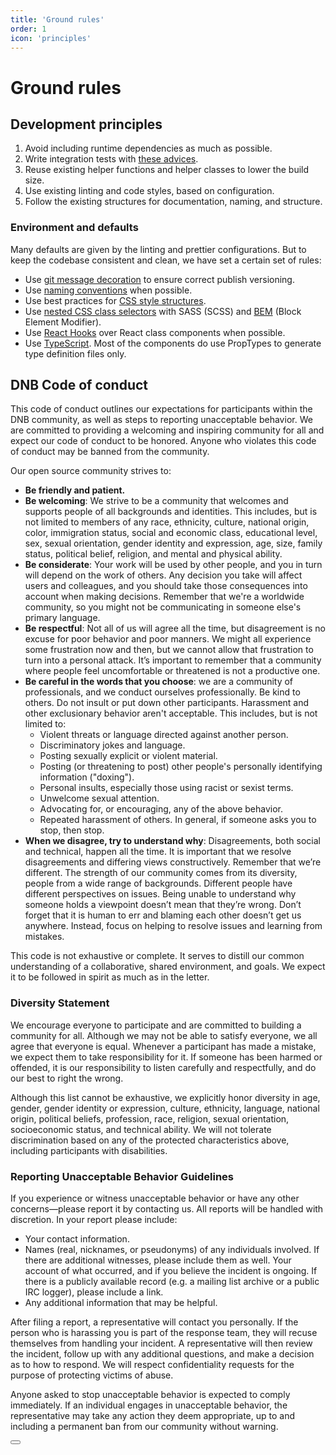 ```yaml
---
title: 'Ground rules'
order: 1
icon: 'principles'
---
```



# Ground rules

## Development principles

1. Avoid including runtime dependencies as much as possible.
1. Write integration tests with [these advices](/uilib/usage/best-practices/for-testing#integration-tests).
1. Reuse existing helper functions and helper classes to lower the build size.
1. Use existing linting and code styles, based on configuration.
1. Follow the existing structures for documentation, naming, and structure.

### Environment and defaults

Many defaults are given by the linting and prettier configurations. But to keep the codebase consistent and clean, we have set a certain set of rules:

- Use [git message decoration](/contribute/style-guides/git) to ensure correct publish versioning.
- Use [naming conventions](/contribute/style-guides/naming) when possible.
- Use best practices for [CSS style structures](/uilib/usage/best-practices/for-styling#structure).
- Use [nested CSS class selectors](https://medium.com/@andrew_barnes/bem-and-sass-a-perfect-match-5e48d9bc3894) with SASS (SCSS) and [BEM](http://getbem.com/naming/) (Block Element Modifier).
- Use [React Hooks](https://react.dev/reference/react/hooks) over React class components when possible.
- Use [TypeScript](https://www.typescriptlang.org). Most of the components do use PropTypes to generate type definition files only.

## DNB Code of conduct

This code of conduct outlines our expectations for participants within the DNB community, as well as steps to reporting unacceptable behavior. We are committed to providing a welcoming and inspiring community for all and expect our code of conduct to be honored. Anyone who violates this code of conduct may be banned from the community.

Our open source community strives to:

- **Be friendly and patient.**
- **Be welcoming**: We strive to be a community that welcomes and supports people of all backgrounds and identities. This includes, but is not limited to members of any race, ethnicity, culture, national origin, color, immigration status, social and economic class, educational level, sex, sexual orientation, gender identity and expression, age, size, family status, political belief, religion, and mental and physical ability.
- **Be considerate**: Your work will be used by other people, and you in turn will depend on the work of others. Any decision you take will affect users and colleagues, and you should take those consequences into account when making decisions. Remember that we're a worldwide community, so you might not be communicating in someone else's primary language.
- **Be respectful**: Not all of us will agree all the time, but disagreement is no excuse for poor behavior and poor manners. We might all experience some frustration now and then, but we cannot allow that frustration to turn into a personal attack. It’s important to remember that a community where people feel uncomfortable or threatened is not a productive one.
- **Be careful in the words that you choose**: we are a community of professionals, and we conduct ourselves professionally. Be kind to others. Do not insult or put down other participants. Harassment and other exclusionary behavior aren't acceptable. This includes, but is not limited to:
  - Violent threats or language directed against another person.
  - Discriminatory jokes and language.
  - Posting sexually explicit or violent material.
  - Posting (or threatening to post) other people's personally identifying information ("doxing").
  - Personal insults, especially those using racist or sexist terms.
  - Unwelcome sexual attention.
  - Advocating for, or encouraging, any of the above behavior.
  - Repeated harassment of others. In general, if someone asks you to stop, then stop.
- **When we disagree, try to understand why**: Disagreements, both social and technical, happen all the time. It is important that we resolve disagreements and differing views constructively. Remember that we’re different. The strength of our community comes from its diversity, people from a wide range of backgrounds. Different people have different perspectives on issues. Being unable to understand why someone holds a viewpoint doesn’t mean that they’re wrong. Don’t forget that it is human to err and blaming each other doesn’t get us anywhere. Instead, focus on helping to resolve issues and learning from mistakes.

This code is not exhaustive or complete. It serves to distill our common understanding of a collaborative, shared environment, and goals. We expect it to be followed in spirit as much as in the letter.

### Diversity Statement

We encourage everyone to participate and are committed to building a community for all. Although we may not be able to satisfy everyone, we all agree that everyone is equal. Whenever a participant has made a mistake, we expect them to take responsibility for it. If someone has been harmed or offended, it is our responsibility to listen carefully and respectfully, and do our best to right the wrong.

Although this list cannot be exhaustive, we explicitly honor diversity in age, gender, gender identity or expression, culture, ethnicity, language, national origin, political beliefs, profession, race, religion, sexual orientation, socioeconomic status, and technical ability. We will not tolerate discrimination based on any of the protected characteristics above, including participants with disabilities.

### Reporting Unacceptable Behavior Guidelines

If you experience or witness unacceptable behavior or have any other concerns—please report it by contacting us. All reports will be handled with discretion. In your report please include:

- Your contact information.
- Names (real, nicknames, or pseudonyms) of any individuals involved. If there are additional witnesses, please
  include them as well. Your account of what occurred, and if you believe the incident is ongoing. If there is a publicly available record (e.g. a mailing list archive or a public IRC logger), please include a link.
- Any additional information that may be helpful.

After filing a report, a representative will contact you personally. If the person who is harassing you is part of the response team, they will recuse themselves from handling your incident. A representative will then review the incident, follow up with any additional questions, and make a decision as to how to respond. We will respect confidentiality requests for the purpose of protecting victims of abuse.

Anyone asked to stop unacceptable behavior is expected to comply immediately. If an individual engages in unacceptable behavior, the representative may take any action they deem appropriate, up to and including a permanent ban from our community without warning.

<Section backgroundColor="mint-green" spacing>
  <Button
    href="/issue"
    size="large"
    text="Starter"
    target="_blank_"
    variant="secondary"
  />
</Section>
